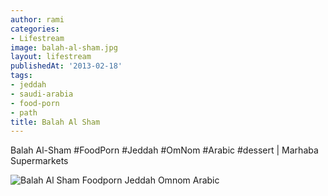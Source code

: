 ```yaml
---
author: rami
categories:
- Lifestream
image: balah-al-sham.jpg
layout: lifestream
publishedAt: '2013-02-18'
tags:
- jeddah
- saudi-arabia
- food-porn
- path
title: Balah Al Sham
---
```


Balah Al-Sham #FoodPorn #Jeddah #OmNom #Arabic #dessert | Marhaba Supermarkets

![Balah Al Sham Foodporn Jeddah Omnom Arabic](/assets/images/content/lifestream/balah-al-sham.jpg)
